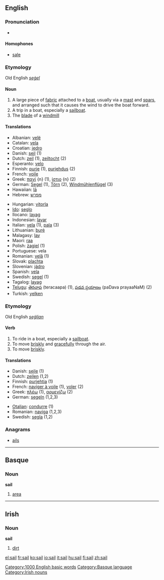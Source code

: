 ==English==

===Pronunciation===
*{{audio|en-us-sail.ogg|Audio (US)}}
====Homophones====
*[[sale]]

===Etymology===
Old English ''[[seġel]]''
====Noun====
{{en-noun-reg}}

# A large piece of [[fabric]] attached to a [[boat]], usually via a [[mast]] and [[spar]]s, and arranged such that it causes the wind to drive the boat forward.
# A trip in a boat, especially a [[sailboat]].
# The [[blade]] of a [[windmill]]

====Translations====
{{top}}
*Albanian: [[velë]] {{f}}
*Catalan: [[vela]] {{f}}
*Croatian: [[jedro]]
*Danish: [[sejl]] {{n}} (1)
*Dutch: [[zeil]] {{n}} (1), [[zeiltocht]] {{f}} (2)
*Esperanto: [[velo]]
*Finnish: [[purje]] (1), [[purjehdus]] (2)
*French: [[voile]]
*Greek: [[πανί]] {n} (1), [[ίστιο]] {n} (2)
*German: [[Segel]] {{n}} (1), [[Törn]] {{m}} (2), [[Windmühlenflügel]] {{m}} (3)
*Hawaiian: [[lā]]
*Hebrew: [[מפרש]]
{{mid}}
*Hungarian: [[vitorla]]
*[[Ido]]: [[seglo]]
*Ilocano: [[layag]]
*Indonesian: [[layar]]
*Italian: [[vela]] {{f}} (1), [[pala]] (3)
*Lithuanian: [[burė]]
*Malagasy: [[lay]]
*Maori: [[raa]]
*Polish: [[żagiel]] {{m}} (1)
*Portuguese: vela {{f}}
*Romanian: [[velă]] {{f}} (1)
*Slovak: [[plachta]]
*Slovenian: [[jádro]]
*Spanish: [[vela]] {{f}}
*Swedish: [[segel]] {{n}} (1)
*Tagalog: [[layag]]
*[[Telugu]]: [[తెరచాప]] (teracaapa) (1), [[పడవ ప్రయాణం]] (paDava prayaaNaM) (2)
*Turkish: [[yelken]]
{{bottom}}

===Etymology===
Old English ''[[seġlian]]''
====Verb====
{{en-verb}}

# To ride in a boat, especially a [[sailboat]].
# To move [[briskly]] and [[gracefully]] through the air.
# To move [[briskly]].

====Translations====
{{top}}
*Danish: [[sejle]] (1)
*Dutch: [[zeilen]] (1,2)
*Finnish: [[purjehtia]] (1)
*French: [[naviger à voile]] (1), [[voler]] (2)
*Greek: [[πλέω]] (1), [[αρμενίζω]] (2)
*German: [[segeln]] (1,2,3)
{{mid}}
*[[Otalian]]: [[condurre]] (1)
*Romanian: [[naviga]] (1,2,3)
*Swedish: [[segla]] (1,2)
{{bottom}}

===Anagrams===
*[[ails]]

[[Category:1000 English basic words]]

----

==Basque==
===Noun===
'''sail'''

# [[area]]

[[Category:Basque language]]

----

==Irish==
===Noun===
'''sail''' {{f}}

# [[dirt]]

[[Category:Irish nouns]]

[[el:sail]]
[[fr:sail]]
[[ko:sail]]
[[io:sail]]
[[it:sail]]
[[hu:sail]]
[[fi:sail]]
[[zh:sail]]